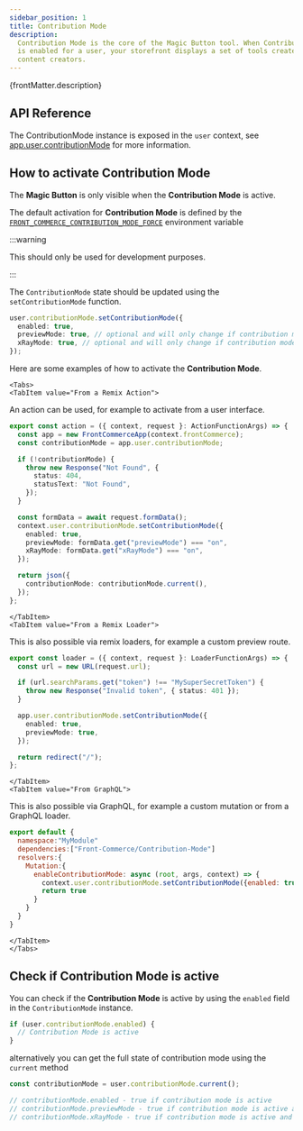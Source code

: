```yaml
---
sidebar_position: 1
title: Contribution Mode
description:
  Contribution Mode is the core of the Magic Button tool. When Contribution Mode
  is enabled for a user, your storefront displays a set of tools created for
  content creators.
---
```



<SinceVersion tag="3.2" />

<p>{frontMatter.description}</p>

## API Reference

The ContributionMode instance is exposed in the `user` context, see
[app.user.contributionMode](/docs/remixed/api-reference/front-commerce-remix/front-commerce-app?tab=ContributionMode#appuser)
for more information.

## How to activate Contribution Mode

The **Magic Button** is only visible when the **Contribution Mode** is active.

The default activation for **Contribution Mode** is defined by the
[`FRONT_COMMERCE_CONTRIBUTION_MODE_FORCE`](https://gitlab.blackswift.cloud/front-commerce/front-commerce/-/blob/bbaa7188cdd69e3fdca39859fc696d65019707b4/packages/core/contribution-mode/ContributionMode.ts#L23)
environment variable

:::warning

This should only be used for development purposes.

:::

The `ContributionMode` state should be updated using the `setContributionMode`
function.

```ts
user.contributionMode.setContributionMode({
  enabled: true,
  previewMode: true, // optional and will only change if contribution mode is enabled
  xRayMode: true, // optional and will only change if contribution mode is enabled
});
```

Here are some examples of how to activate the **Contribution Mode**.

```mdx-code-block
<Tabs>
<TabItem value="From a Remix Action">
```

An action can be used, for example to activate from a user interface.

```ts title="app/routes/enable-contribution-mode.ts"
export const action = ({ context, request }: ActionFunctionArgs) => {
  const app = new FrontCommerceApp(context.frontCommerce);
  const contributionMode = app.user.contributionMode;

  if (!contributionMode) {
    throw new Response("Not Found", {
      status: 404,
      statusText: "Not Found",
    });
  }

  const formData = await request.formData();
  context.user.contributionMode.setContributionMode({
    enabled: true,
    previewMode: formData.get("previewMode") === "on",
    xRayMode: formData.get("xRayMode") === "on",
  });

  return json({
    contributionMode: contributionMode.current(),
  });
};
```

```mdx-code-block
</TabItem>
<TabItem value="From a Remix Loader">
```

This is also possible via remix loaders, for example a custom preview route.

```ts title="app/routes/preview.ts"
export const loader = ({ context, request }: LoaderFunctionArgs) => {
  const url = new URL(request.url);

  if (url.searchParams.get("token") !== "MySuperSecretToken") {
    throw new Response("Invalid token", { status: 401 });
  }

  app.user.contributionMode.setContributionMode({
    enabled: true,
    previewMode: true,
  });

  return redirect("/");
};
```

```mdx-code-block
</TabItem>
<TabItem value="From GraphQL">
```

This is also possible via GraphQL, for example a custom mutation or from a
GraphQL loader.

```js
export default {
  namespace:"MyModule"
  dependencies:["Front-Commerce/Contribution-Mode"]
  resolvers:{
    Mutation:{
      enableContributionMode: async (root, args, context) => {
        context.user.contributionMode.setContributionMode({enabled: true})
        return true
      }
    }
  }
}
```

```mdx-code-block
</TabItem>
</Tabs>
```

## Check if Contribution Mode is active

You can check if the **Contribution Mode** is active by using the `enabled`
field in the `ContributionMode` instance.

```ts
if (user.contributionMode.enabled) {
  // Contribution Mode is active
}
```

alternatively you can get the full state of contribution mode using the
`current` method

```ts
const contributionMode = user.contributionMode.current();

// contributionMode.enabled - true if contribution mode is active
// contributionMode.previewMode - true if contribution mode is active and preview mode is enabled
// contributionMode.xRayMode - true if contribution mode is active and xRay mode is enabled
```
